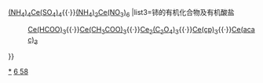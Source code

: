 {{周期表框架|[[铈化合物]]|铈化合物
|H=[[氢化铈|CeH<sub>3</sub>]]
|B={{le|六硼化铈|cerium hexaboride|CeB<sub>6</sub>}}
|C=[[碳酸铈|Ce<sub>2</sub>(CO<sub>3</sub>)<sub>3</sub>]]<BR>[[氰化铈|Ce(CN)<sub>3</sub>]]
|N=[[硝酸铈|Ce(NO<sub>3</sub>)<sub>3</sub>]]<BR>{{le|硝酸高铈|cerium(IV) nitrate|Ce(NO<sub>3</sub>)<sub>4</sub>}}
|O=[[三氧化二铈|Ce<sub>2</sub>O<sub>3</sub>]]<BR>[[氢氧化铈|Ce(OH)<sub>3</sub>]]<BR>[[氢氧化高铈|Ce(OH)<sub>4</sub>]]<BR>[[二氧化铈|CeO<sub>2</sub>]]
|F=[[三氟化铈|CeF<sub>3</sub>]]<BR>[[四氟化铈|CeF<sub>4</sub>]]
|Al=[[铝酸铈|CeAlO<sub>3</sub>]]
|P=[[磷化铈|CeP]]<BR>[[磷酸铈|CePO<sub>4</sub>]]
|S=[[硫化铈|Ce<sub>2</sub>S<sub>3</sub>]]<BR>[[硫酸铈|Ce<sub>2</sub>(SO<sub>4</sub>)<sub>3</sub>]]<BR>[[硫酸高铈|Ce(SO<sub>4</sub>)<sub>2</sub>]]<BR>[[硫氰酸铈|Ce(SCN)<sub>3</sub>]]
|Cl= [[氯化铈|CeCl<sub>3</sub>]]<BR>[[高氯酸铈|Ce(ClO<sub>4</sub>)<sub>3</sub>]]
|Fe={{le|铈铁合金|Ferrocerium|Ce-Fe}}<BR>[[铁氰酸铈|Ce[Fe(CN)<sub>6</sub>]]]
|As=[[砷化铈|CeAs]]
|Se=[[硒化铈|Ce<sub>2</sub>Se<sub>3</sub>]]<BR>[[硒酸铈|Ce<sub>2</sub>(SeO<sub>4</sub>)<sub>3</sub>]]<BR>[[硒酸高铈|Ce(SeO<sub>4</sub>)<sub>2</sub>]]
|Br=[[溴化铈|CeBr<sub>3</sub>]]<BR>[[溴酸铈|Ce(BrO<sub>3</sub>)<sub>3</sub>]]
|I=[[碘化铈|CeI<sub>3</sub>]]<BR>[[碘酸铈|Ce(IO<sub>3</sub>)<sub>3</sub>]]<BR>[[碘酸高铈|Ce(IO<sub>3</sub>)<sub>4</sub>]]
|W=[[钨酸铈|Ce<sub>2</sub>(WO<sub>4</sub>)<sub>3</sub>]]
|list2=铈的复盐及配合物
: [[硫酸铈(III)铵|NH<sub>4</sub>Ce(SO<sub>4</sub>)<sub>2</sub>]]{{·}}[[硫酸铈(IV)铵|(NH<sub>4</sub>)<sub>4</sub>Ce(SO<sub>4</sub>)<sub>4</sub>]]{{·}}[[硝酸铈铵|(NH<sub>4</sub>)<sub>2</sub>Ce(NO<sub>3</sub>)<sub>6</sub>]]
|list3=铈的有机化合物及有机酸盐
: [[甲酸铈|Ce(HCOO)<sub>3</sub>]]{{·}}[[乙酸铈|Ce(CH<sub>3</sub>COO)<sub>3</sub>]]{{·}}[[草酸铈|Ce<sub>2</sub>(C<sub>2</sub>O<sub>4</sub>)<sub>3</sub>]]{{·}}[[三茂铈|Ce(cp)<sub>3</sub>]]{{·}}[[乙酰丙酮铈|Ce(acac)<sub>3</sub>]]
}}<noinclude>

[[Category:铈化合物|*]]
[[Category:化学品模板|6 58]]
</noinclude>